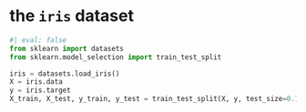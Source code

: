 
# the `iris` dataset

```python
#| eval: false
from sklearn import datasets
from sklearn.model_selection import train_test_split

iris = datasets.load_iris()
X = iris.data
y = iris.target
X_train, X_test, y_train, y_test = train_test_split(X, y, test_size=0.15)
```

